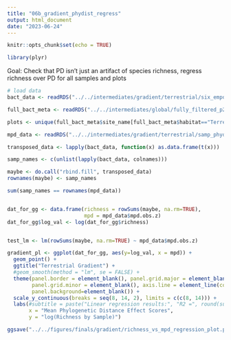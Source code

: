 ```yaml
---
title: "06b_gradient_phydist_regress"
output: html_document
date: "2023-06-24"
---
```


```r
knitr::opts_chunk$set(echo = TRUE)
```

```r
library(plyr)
```

Goal: Check that PD isn’t just an artifact of species richness, regress richness over PD for all samples and plots

```r
# load data
bact_data <- readRDS("../../intermediates/gradient/terrestrial/six_empos_bact_grad_data_ordered.rds")

full_bact_meta <- readRDS("../../intermediates/global/fully_filtered_p20_bact_otu_metadata_matched_up.rds")

plots <- unique(full_bact_meta$site_name[full_bact_meta$habitat=="Terrestrial"])

mpd_data <- readRDS("../../intermediates/gradient/terrestrial/samp_phydist_data.rds")

```

```r

transposed_data <- lapply(bact_data, function(x) as.data.frame(t(x)))

samp_names <- c(unlist(lapply(bact_data, colnames)))

maybe <- do.call("rbind.fill", transposed_data)
rownames(maybe) <- samp_names

sum(samp_names == rownames(mpd_data))


dat_for_gg <- data.frame(richness = rowSums(maybe, na.rm=TRUE),
                         mpd = mpd_data$mpd.obs.z)
dat_for_gg$log_val <- log(dat_for_gg$richness)


test_lm <- lm(rowSums(maybe, na.rm=TRUE) ~ mpd_data$mpd.obs.z)

gradient_pl <- ggplot(dat_for_gg, aes(y=log_val, x = mpd)) +
  geom_point() +
  ggtitle("Terrestrial Gradient") +
  #geom_smooth(method = "lm", se = FALSE) +
  theme(panel.border = element_blank(), panel.grid.major = element_blank(),
        panel.grid.minor = element_blank(), axis.line = element_line(colour = "black"),
        panel.background=element_blank()) +
  scale_y_continuous(breaks = seq(8, 14, 2), limits = c(c(8, 14))) +
  labs(#subtitle = paste("Linear regression results:", "R2 =", round(summary(test_lm)$r.squared, 3), "P < 0.001"), 
       x = "Mean Phylogenetic Distance Effect Scores", 
       y = "log(Richness by Sample)")

ggsave("../../figures/finals/gradient/richness_vs_mpd_regression_plot.pdf", width=5, height=4)

```









